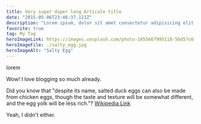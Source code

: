 ```yaml
---
title: Very super duper long Articale title
date: "2015-05-06T23:46:37.121Z"
description: "Lorem ipsum, dolor sit amet consectetur adipisicing elit. Natus tempora, accusantium minus dolorem corrupti, ea, non suscipit asperiores eum cumque dolore magni distinctio debitis vel at necessitatibus neque praesentium fugit."
favorite: true
tag: My Tag
heroImageLink: https://images.unsplash.com/photo-1655667995118-56d57c6f628e?ixlib=rb-1.2.1&ixid=MnwxMjA3fDB8MHxwaG90by1wYWdlfHx8fGVufDB8fHx8&auto=format&fit=crop&w=1014&q=80
heroImageFile: ./salty_egg.jpg
heroImageAlt: "Salty Egg"
---
```


lorem

Wow! I love blogging so much already.

Did you know that "despite its name, salted duck eggs can also be made from
chicken eggs, though the taste and texture will be somewhat different, and the
egg yolk will be less rich."?
[Wikipedia Link](https://en.wikipedia.org/wiki/Salted_duck_egg)

Yeah, I didn't either.
